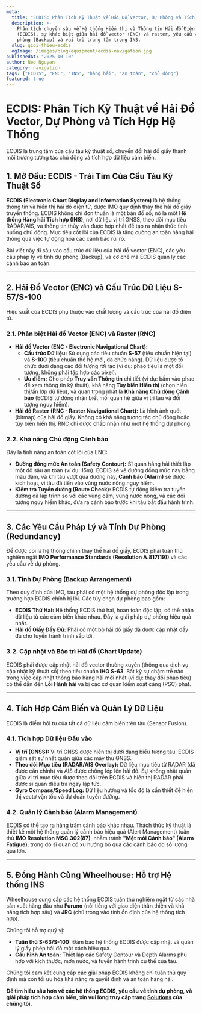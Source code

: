 ```yaml
---
meta:
  title: "ECDIS: Phân Tích Kỹ Thuật về Hải Đồ Vector, Dự Phòng và Tích Hợp Hệ Thống"
  description: >-
    Phân tích chuyên sâu về Hệ thống Hiển thị và Thông tin Hải đồ Điện tử
    (ECDIS), sự khác biệt giữa hải đồ vector (ENC) và raster, yêu cầu về tính dự
    phòng (Backup) và vai trò trung tâm trong INS.
  slug: gioi-thieu-ecdis
  ogImage: /images/blog/equipment/ecdis-navigation.jpg
publishedAt: "2025-10-10"
author: Neo Nguyen
category: navigation
tags: ["ECDIS", "ENC", "INS", "hàng hải", "an toàn", "chủ động"]
featured: true
---
```


# ECDIS: Phân Tích Kỹ Thuật về Hải Đồ Vector, Dự Phòng và Tích Hợp Hệ Thống

<span className="text-xl text-gray-500 italic mb-8">
  ECDIS là trung tâm của cầu tàu kỹ thuật số, chuyển đổi hải đồ giấy thành môi
  trường tương tác chủ động và tích hợp dữ liệu cảm biến.
</span>

## 1. Mở Đầu: ECDIS - Trái Tim Của Cầu Tàu Kỹ Thuật Số

**ECDIS (Electronic Chart Display and Information System)** là hệ thống thông tin và hiển thị hải đồ điện tử, được IMO quy định thay thế hải đồ giấy truyền thống. ECDIS không chỉ đơn thuần là một bản đồ số; nó là một **Hệ thống Hàng hải Tích hợp (INS)**, nơi dữ liệu vị trí GNSS, theo dõi mục tiêu RADAR/AIS, và thông tin thủy văn được hợp nhất để tạo ra nhận thức tình huống chủ động. Mục tiêu cốt lõi của ECDIS là tăng cường an toàn hàng hải thông qua việc tự động hóa các cảnh báo rủi ro.

Bài viết này đi sâu vào cấu trúc dữ liệu của hải đồ vector (ENC), các yêu cầu pháp lý về tính dự phòng (Backup), và cơ chế mà ECDIS quản lý các cảnh báo an toàn.

---

## 2. Hải Đồ Vector (ENC) và Cấu Trúc Dữ Liệu S-57/S-100

Hiệu suất của ECDIS phụ thuộc vào chất lượng và cấu trúc của hải đồ điện tử.

### 2.1. Phân biệt Hải đồ Vector (ENC) và Raster (RNC)

- **Hải đồ Vector (ENC - Electronic Navigational Chart):**
  - **Cấu trúc Dữ liệu:** Sử dụng các tiêu chuẩn **S-57** (tiêu chuẩn hiện tại) và **S-100** (tiêu chuẩn thế hệ mới, đa chức năng). Dữ liệu được tổ chức dưới dạng các đối tượng rời rạc (ví dụ: phao tiêu là một đối tượng, không phải tập hợp các pixel).
  - **Ưu điểm:** Cho phép **Truy vấn Thông tin** chi tiết (ví dụ: bấm vào phao để xem thông tin kỹ thuật), khả năng **Tùy biến Hiển thị** (chọn hiển thị/ẩn lớp dữ liệu), và quan trọng nhất là **Khả năng Chủ động Cảnh báo** (ECDIS tự động nhận biết mối quan hệ giữa vị trí tàu và đối tượng nguy hiểm).
- **Hải đồ Raster (RNC - Raster Navigational Chart):** Là hình ảnh quét (bitmap) của hải đồ giấy. Không có khả năng tương tác chủ động hoặc tùy biến hiển thị. RNC chỉ được chấp nhận như một hệ thống dự phòng.

### 2.2. Khả năng Chủ động Cảnh báo

Đây là tính năng an toàn cốt lõi của ENC:

- **Đường đồng mức An toàn (Safety Contour):** Sĩ quan hàng hải thiết lập một độ sâu an toàn (ví dụ: 15m). ECDIS sẽ vẽ đường đồng mức này bằng màu đậm, và khi tàu vượt qua đường này, **Cảnh báo (Alarm)** sẽ được kích hoạt, vì tàu đã tiến vào vùng nước nông nguy hiểm.
- **Kiểm tra Tuyến đường (Route Check):** ECDIS tự động kiểm tra tuyến đường đã lập trình so với các vùng cấm, vùng nước nông, và các đối tượng nguy hiểm khác, đưa ra cảnh báo trước khi tàu bắt đầu hành trình.

---

## 3. Các Yêu Cầu Pháp Lý và Tính Dự Phòng (Redundancy)

Để được coi là hệ thống chính thay thế hải đồ giấy, ECDIS phải tuân thủ nghiêm ngặt **IMO Performance Standards (Resolution A.817(19))** và các yêu cầu về dự phòng.

### 3.1. Tính Dự Phòng (Backup Arrangement)

Theo quy định của IMO, tàu phải có một hệ thống dự phòng độc lập trong trường hợp ECDIS chính bị lỗi. Các tùy chọn dự phòng bao gồm:

- **ECDIS Thứ Hai:** Hệ thống ECDIS thứ hai, hoàn toàn độc lập, có thể nhận dữ liệu từ các cảm biến khác nhau. Đây là giải pháp dự phòng hiệu quả nhất.
- **Hải đồ Giấy Đầy Đủ:** Phải có một bộ hải đồ giấy đã được cập nhật đầy đủ cho tuyến hành trình sắp tới.

### 3.2. Cập nhật và Bảo trì Hải đồ (Chart Update)

ECDIS phải được cập nhật hải đồ vector thường xuyên (thông qua dịch vụ cập nhật kỹ thuật số) theo tiêu chuẩn **IHO S-63**. Bất kỳ sự chậm trễ nào trong việc cập nhật thông báo hàng hải mới nhất (ví dụ: thay đổi phao tiêu) có thể dẫn đến **Lỗi Hành hải** và bị các cơ quan kiểm soát cảng (PSC) phạt.

---

## 4. Tích Hợp Cảm Biến và Quản Lý Dữ Liệu

ECDIS là điểm hội tụ của tất cả dữ liệu cảm biến trên tàu (Sensor Fusion).

### 4.1. Tích hợp Dữ liệu Đầu vào

- **Vị trí (GNSS):** Vị trí GNSS được hiển thị dưới dạng biểu tượng tàu. ECDIS giám sát sự nhất quán giữa các máy thu GNSS.
- **Theo dõi Mục tiêu (RADAR/AIS Overlay):** Dữ liệu mục tiêu từ RADAR (đã được căn chỉnh) và AIS được chồng lớp lên hải đồ. Sự không nhất quán giữa vị trí mục tiêu được theo dõi trên ECDIS và hiển thị RADAR phải được sĩ quan điều tra ngay lập tức.
- **Gyro Compass/Speed Log:** Dữ liệu hướng và tốc độ là cần thiết để hiển thị vectơ vận tốc và dự đoán tuyến đường.

### 4.2. Quản lý Cảnh báo (Alarm Management)

ECDIS có thể tạo ra hàng trăm cảnh báo khác nhau. Thách thức kỹ thuật là thiết kế một hệ thống quản lý cảnh báo hiệu quả (Alert Management) tuân thủ **IMO Resolution MSC.302(87)**, nhằm tránh **"Mệt mỏi Cảnh báo" (Alarm Fatigue)**, trong đó sĩ quan có xu hướng bỏ qua các cảnh báo do số lượng quá lớn.

---

## 5. Đồng Hành Cùng Wheelhouse: Hỗ trợ Hệ thống INS

Wheelhouse cung cấp các hệ thống ECDIS tuân thủ nghiêm ngặt từ các nhà sản xuất hàng đầu như **Furuno** (nổi tiếng với giao diện thân thiện và khả năng tích hợp sâu) và **JRC** (chú trọng vào tính ổn định của hệ thống tích hợp).

Chúng tôi hỗ trợ quý vị:

- **Tuân thủ S-63/S-100:** Đảm bảo hệ thống ECDIS được cập nhật và quản lý giấy phép hải đồ một cách hiệu quả.
- **Cấu hình An toàn:** Thiết lập các Safety Contour và Depth Alarms phù hợp với kích thước, mớn nước, và tuyến hành trình cụ thể của tàu.

Chúng tôi cam kết cung cấp các giải pháp ECDIS không chỉ tuân thủ quy định mà còn tối ưu hóa khả năng ra quyết định và an toàn hàng hải.

**Để tìm hiểu sâu hơn về các hệ thống ECDIS, yêu cầu về tính dự phòng, và giải pháp tích hợp cảm biến, xin vui lòng truy cập trang [Solutions](/solutions) của chúng tôi.**
